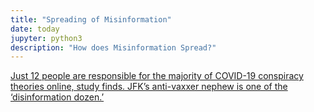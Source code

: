 ```yaml
---
title: "Spreading of Misinformation"
date: today 
jupyter: python3
description: "How does Misinformation Spread?"
---
```


[Just 12 people are responsible for the majority of COVID-19 conspiracy theories online, study finds. JFK's anti-vaxxer nephew is one of the 'disinformation dozen.'](https://www.businessinsider.com/12-anti-vaxxers-responsible-for-most-disinformation-online-study-says-2021-7)

